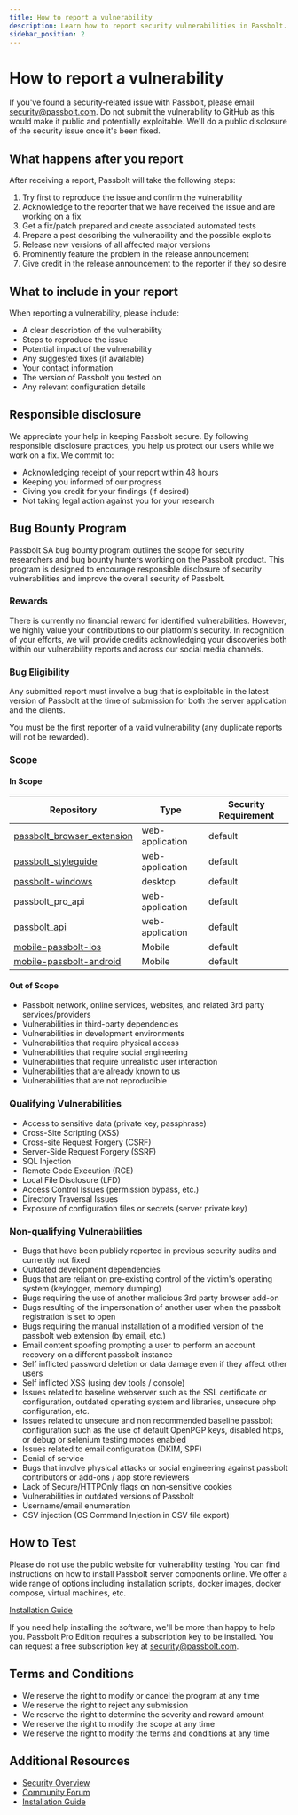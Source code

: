 ```yaml
---
title: How to report a vulnerability
description: Learn how to report security vulnerabilities in Passbolt.
sidebar_position: 2
---
```


# How to report a vulnerability

If you've found a security-related issue with Passbolt, please email security@passbolt.com. Do not submit the vulnerability to GitHub as this would make it public and potentially exploitable. We'll do a public disclosure of the security issue once it's been fixed.

## What happens after you report

After receiving a report, Passbolt will take the following steps:

1. Try first to reproduce the issue and confirm the vulnerability
2. Acknowledge to the reporter that we have received the issue and are working on a fix
3. Get a fix/patch prepared and create associated automated tests
4. Prepare a post describing the vulnerability and the possible exploits
5. Release new versions of all affected major versions
6. Prominently feature the problem in the release announcement
7. Give credit in the release announcement to the reporter if they so desire

## What to include in your report

When reporting a vulnerability, please include:

- A clear description of the vulnerability
- Steps to reproduce the issue
- Potential impact of the vulnerability
- Any suggested fixes (if available)
- Your contact information
- The version of Passbolt you tested on
- Any relevant configuration details

## Responsible disclosure

We appreciate your help in keeping Passbolt secure. By following responsible disclosure practices, you help us protect our users while we work on a fix. We commit to:

- Acknowledging receipt of your report within 48 hours
- Keeping you informed of our progress
- Giving you credit for your findings (if desired)
- Not taking legal action against you for your research

## Bug Bounty Program

Passbolt SA bug bounty program outlines the scope for security researchers and bug bounty hunters working on the Passbolt product. This program is designed to encourage responsible disclosure of security vulnerabilities and improve the overall security of Passbolt.

### Rewards

There is currently no financial reward for identified vulnerabilities. However, we highly value your contributions to our platform's security. In recognition of your efforts, we will provide credits acknowledging your discoveries both within our vulnerability reports and across our social media channels.

### Bug Eligibility

Any submitted report must involve a bug that is exploitable in the latest version of Passbolt at the time of submission for both the server application and the clients.

You must be the first reporter of a valid vulnerability (any duplicate reports will not be rewarded).

### Scope

#### In Scope

| Repository | Type | Security Requirement |
|------------|------|---------------------|
| [passbolt_browser_extension](https://github.com/passbolt/passbolt_browser_extension) | web-application | default |
| [passbolt_styleguide](https://github.com/passbolt/passbolt_styleguide) | web-application | default |
| [passbolt-windows](https://github.com/passbolt/passbolt-windows) | desktop | default |
| passbolt_pro_api | web-application | default |
| [passbolt_api](https://github.com/passbolt/passbolt_api) | web-application | default |
| [mobile-passbolt-ios](https://github.com/passbolt/mobile-passbolt-ios) | Mobile | default |
| [mobile-passbolt-android](https://github.com/passbolt/mobile-passbolt-android) | Mobile | default |

#### Out of Scope

- Passbolt network, online services, websites, and related 3rd party services/providers
- Vulnerabilities in third-party dependencies
- Vulnerabilities in development environments
- Vulnerabilities that require physical access
- Vulnerabilities that require social engineering
- Vulnerabilities that require unrealistic user interaction
- Vulnerabilities that are already known to us
- Vulnerabilities that are not reproducible

### Qualifying Vulnerabilities

- Access to sensitive data (private key, passphrase)
- Cross-Site Scripting (XSS)
- Cross-site Request Forgery (CSRF)
- Server-Side Request Forgery (SSRF)
- SQL Injection
- Remote Code Execution (RCE)
- Local File Disclosure (LFD)
- Access Control Issues (permission bypass, etc.)
- Directory Traversal Issues
- Exposure of configuration files or secrets (server private key)

### Non-qualifying Vulnerabilities

- Bugs that have been publicly reported in previous security audits and currently not fixed
- Outdated development dependencies
- Bugs that are reliant on pre-existing control of the victim's operating system (keylogger, memory dumping)
- Bugs requiring the use of another malicious 3rd party browser add-on
- Bugs resulting of the impersonation of another user when the passbolt registration is set to open
- Bugs requiring the manual installation of a modified version of the passbolt web extension (by email, etc.)
- Email content spoofing prompting a user to perform an account recovery on a different passbolt instance
- Self inflicted password deletion or data damage even if they affect other users
- Self inflicted XSS (using dev tools / console)
- Issues related to baseline webserver such as the SSL certificate or configuration, outdated operating system and libraries, unsecure php configuration, etc.
- Issues related to unsecure and non recommended baseline passbolt configuration such as the use of default OpenPGP keys, disabled https, or debug or selenium testing modes enabled
- Issues related to email configuration (DKIM, SPF)
- Denial of service
- Bugs that involve physical attacks or social engineering against passbolt contributors or add-ons / app store reviewers
- Lack of Secure/HTTPOnly flags on non-sensitive cookies
- Vulnerabilities in outdated versions of Passbolt
- Username/email enumeration
- CSV injection (OS Command Injection in CSV file export)

## How to Test

Please do not use the public website for vulnerability testing. You can find instructions on how to install Passbolt server components online. We offer a wide range of options including installation scripts, docker images, docker compose, virtual machines, etc.

[Installation Guide](/docs/hosting/install/)

If you need help installing the software, we'll be more than happy to help you. Passbolt Pro Edition requires a subscription key to be installed. You can request a free subscription key at security@passbolt.com.

## Terms and Conditions

- We reserve the right to modify or cancel the program at any time
- We reserve the right to reject any submission
- We reserve the right to determine the severity and reward amount
- We reserve the right to modify the scope at any time
- We reserve the right to modify the terms and conditions at any time


## Additional Resources

- [Security Overview](https://www.passbolt.com/security)
- [Community Forum](https://community.passbolt.com)
- [Installation Guide](/docs/hosting/install/) 